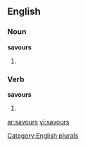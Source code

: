 ==English==

===Noun===
'''savours'''

# {{plural of |[[savour]]}}

===Verb===
'''savours'''

# {{third-person singular of|[[savour]]}}

[[Category:English plurals]]

[[ar:savours]]
[[vi:savours]]